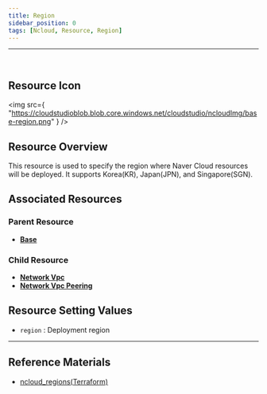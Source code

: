 ```yaml
---
title: Region
sidebar_position: 0
tags: [Ncloud, Resource, Region]
---
```


<hr />
<br />

## Resource Icon

<img
    src={
        "https://cloudstudioblob.blob.core.windows.net/cloudstudio/ncloudImg/base-region.png"
    }
/>

## Resource Overview

This resource is used to specify the region where Naver Cloud resources will be deployed. It supports Korea(KR), Japan(JPN), and Singapore(SGN).

## Associated Resources

### Parent Resource

-   [**Base**](https://docs.cstudio.app/en/docs/resource/ncloud/Base/)

### Child Resource

-   [**Network Vpc**](https://docs.cstudio.app/en/docs/resource/ncloud/Network/Vpc)
-   [**Network Vpc Peering**](https://docs.cstudio.app/en/docs/resource/ncloud/Network/VpcPeering)

## Resource Setting Values

-   `region` : Deployment region

---

## Reference Materials

-   [ncloud_regions(Terraform)](https://registry.terraform.io/providers/NaverCloudPlatform/ncloud/latest/en/docs/data-sources/regions)
